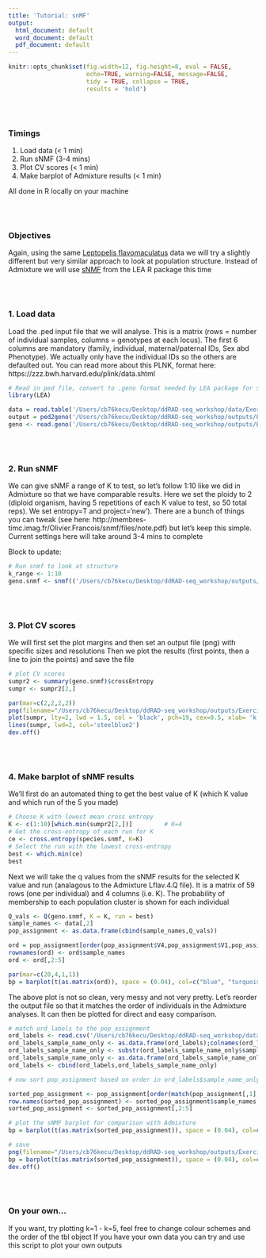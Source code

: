 ```yaml
---
title: 'Tutorial: snMF'
output:
  html_document: default
  word_document: default
  pdf_document: default
---
```


```r
knitr::opts_chunk$set(fig.width=12, fig.height=8, eval = FALSE,
                      echo=TRUE, warning=FALSE, message=FALSE,
                      tidy = TRUE, collapse = TRUE,
                      results = 'hold')
```
\
\

### Timings 

  1. Load data (< 1 min)
  2. Run sNMF (3-4 mins)
  3. Plot CV scores (< 1 min)
  4. Make barplot of Admixture results (< 1 min)

All done in R locally on your machine
  
\
\

### Objectives

Again, using the same [Leptopelis flavomaculatus](https://amphibiaweb.org/species/3649) data we will try a slightly different but very similar approach to look at population structure. Instead of Admixture we will use [sNMF](http://membres-timc.imag.fr/Olivier.Francois/LEA/tutorial.htm) from the LEA R package this time

\
\

### 1. Load data
Load the .ped input file that we will analyse. This is a matrix (rows = number of individual samples, columns = genotypes at each locus). The first 6 columns are mandatory (family, individual, maternal/paternal IDs, Sex abd Phenotype). We actually only have the individual IDs so the others are defaulted out. You can read more about this PLNK, format here: https://zzz.bwh.harvard.edu/plink/data.shtml

```r
# Read in ped file, convert to .geno format needed by LEA package for sNMF
library(LEA)

data = read.table('/Users/cb76kecu/Desktop/ddRAD-seq_workshop/data/Exercises_4-8/sNMF/Lflav.ped')
output = ped2geno('/Users/cb76kecu/Desktop/ddRAD-seq_workshop/outputs/Exercise_5/sNMF/Lflav.ped')
geno <- read.geno('/Users/cb76kecu/Desktop/ddRAD-seq_workshop/outputs/Exercise_5/sNMF/Lflav.geno') 
```

\
\

### 2. Run sNMF
We can give sNMF a range of K to test, so let's follow 1:10 like we did in Admixture so that we have comparable results. Here we set the ploidy to 2 (diploid organism, having 5 repetitions of each K value to test, so 50 total reps). We set entropy=T and project='new'). There are a bunch of things you can tweak (see here: http://membres-timc.imag.fr/Olivier.Francois/snmf/files/note.pdf) but let's keep this simple. Current settings here will take around 3-4 mins to complete

Block to update:
```r
# Run snmf to look at structure 
k_range <- 1:10
geno.snmf <- snmf(('/Users/cb76kecu/Desktop/ddRAD-seq_workshop/outputs/Exercise_5/sNMF/Lflav.geno'), K = k_range, entropy = T, ploidy = 2, rep=5, project = 'new')  
```

\
\

### 3. Plot CV scores
We will first set the plot margins and then set an output file (png) with specific sizes and resolutions
Then we plot the results (first points, then a line to join the points) and save the file
```r
# plot CV scores
sumpr2 <- summary(geno.snmf)$crossEntropy
sumpr <- sumpr2[2,]

par(mar=c(2,2,2,2))
png(filename="/Users/cb76kecu/Desktop/ddRAD-seq_workshop/outputs/Exercise_5/sNMF_Results_CV_scores.png", type="quartz", height=8, width=8, units="in", res=300)
plot(sumpr, lty=2, lwd = 1.5, col = 'black', pch=19, cex=0.5, xlab= 'k clusters', ylab = 'CV score', main= 'Cross validation scores across k (sNMF)')
lines(sumpr, lwd=2, col='steelblue2')
dev.off()
```

\
\

### 4. Make barplot of sNMF results

We'll first do an automated thing to get the best value of K (which K value and which run of the 5 you made)
```r
# Choose K with lowest mean cross entropy
K <- c(1:10)[which.min(sumpr2[2,])]         # K=4
# Get the cross-entropy of each run for K
ce <- cross.entropy(species.snmf, K=K)
# Select the run with the lowest cross-entropy
best <- which.min(ce)
best
```

Next we will take the q values from the sNMF results for the selected K value and run (analagous to the Admixture Lflav.4.Q file). It is a matrix of 59 rows (one per individual) and 4 columns (i.e. K). The probability of membership to each population cluster is shown for each individual
```r
Q_vals <- Q(geno.snmf, K = K, run = best)
sample_names <- data[,2]
pop_assignment <- as.data.frame(cbind(sample_names,Q_vals))

ord = pop_assignment[order(pop_assignment$V4,pop_assignment$V1,pop_assignment$V2,pop_assignment$V3),]
rownames(ord) <- ord$sample_names
ord <- ord[,2:5]

par(mar=c(20,4,1,1))
bp = barplot(t(as.matrix(ord)), space = (0.04), col=c("blue", "turquoise", "darkblue", "lightblue"), xlab="", ylab="Ancestry", border=1, las=2, cex.names=0.9)
```

The above plot is not so clean, very messy and not very pretty. Let's reorder the output file so that it matches the order of individuals in the Admixture analyses. It can then be plotted for direct and easy comparison.
```r
# match ord_labels to the pop_assignment
ord_labels <- read.csv('/Users/cb76kecu/Desktop/ddRAD-seq_workshop/data/Exercises_4-8/sNMF/ord_labels_sNMF.csv')
ord_labels_sample_name_only <- as.data.frame(ord_labels);colnames(ord_labels_sample_name_only) <- 'sample_name_only'
ord_labels_sample_name_only <- substr(ord_labels_sample_name_only$sample_name_only, 1, 5)
ord_labels_sample_name_only <- as.data.frame(ord_labels_sample_name_only)
ord_labels <- cbind(ord_labels,ord_labels_sample_name_only)

# now sort pop_assignment based on order in ord_labels$sample_name_only

sorted_pop_assignment <- pop_assignment[order(match(pop_assignment[,1],ord_labels_sample_name_only[,1])),]
row.names(sorted_pop_assignment) <- sorted_pop_assignment$sample_names
sorted_pop_assignment <- sorted_pop_assignment[,2:5]

# plot the sNMF barplot for comparison with Admixture
bp = barplot(t(as.matrix(sorted_pop_assignment)), space = (0.04), col=c("darkblue", "blue", "lightblue", "turquoise"), xlab="", ylab="Ancestry", border=1, las=2, cex.names=0.9)

# save
png(filename="/Users/cb76kecu/Desktop/ddRAD-seq_workshop/outputs/Exercise_5/sNMF_Results_Barplot.png", type="quartz", height=8, width=30, units="in", res=300)
bp = barplot(t(as.matrix(sorted_pop_assignment)), space = (0.04), col=c("darkblue", "blue", "lightblue", "turquoise"), xlab="", ylab="Ancestry", border=1, las=2, cex.names=0.9)
dev.off()

```

\
\

### On your own...

If you want, try plotting k=1 - k=5, feel free to change colour schemes and the order of the tbl object
If you have your own data you can try and use this script to plot your own outputs
